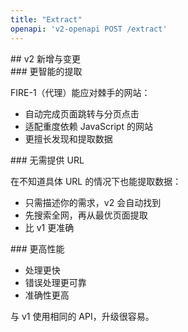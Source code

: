 ```yaml
---
title: "Extract"
openapi: 'v2-openapi POST /extract'
---
```


<div id="whats-new-in-v2">
  ## v2 新增与变更
</div>

<div id="smarter-extraction">
  ### 更智能的提取
</div>

FIRE-1（代理）能应对棘手的网站：

- 自动完成页面跳转与分页点击
- 适配重度依赖 JavaScript 的网站
- 更擅长发现和提取数据

<div id="no-url-required">
  ### 无需提供 URL
</div>

在不知道具体 URL 的情况下也能提取数据：

- 只需描述你的需求，v2 会自动找到
- 先搜索全网，再从最优页面提取
- 比 v1 更准确

<div id="better-performance">
  ### 更高性能
</div>

- 处理更快
- 错误处理更可靠
- 准确性更高

与 v1 使用相同的 API，升级很容易。
